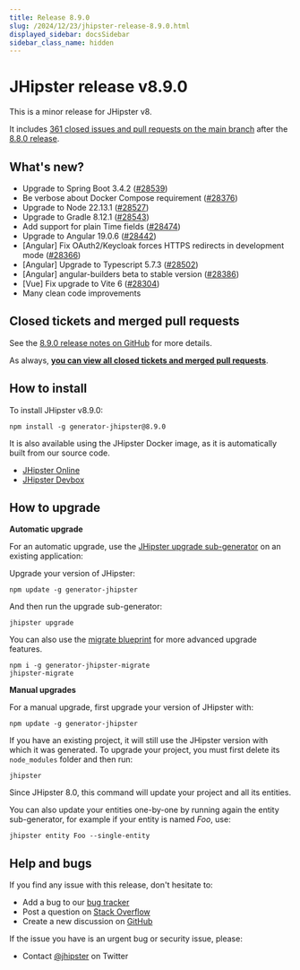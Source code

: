 ```yaml
---
title: Release 8.9.0
slug: /2024/12/23/jhipster-release-8.9.0.html
displayed_sidebar: docsSidebar
sidebar_class_name: hidden
---
```


# JHipster release v8.9.0

This is a minor release for JHipster v8.

It includes [361 closed issues and pull requests on the main branch](https://github.com/jhipster/generator-jhipster/issues?q=is:closed+milestone:8.9.0) after the [8.8.0 release](/2024/12/23/jhipster-release-8.8.0.html).

## What's new?

* Upgrade to Spring Boot 3.4.2 ([#28539](https://github.com/jhipster/generator-jhipster/pull/28539))
* Be verbose about Docker Compose requirement ([#28376](https://github.com/jhipster/generator-jhipster/pull/28376))
* Upgrade to Node 22.13.1 ([#28527](https://github.com/jhipster/generator-jhipster/pull/28527))
* Upgrade to Gradle 8.12.1 ([#28543](https://github.com/jhipster/generator-jhipster/pull/28543))
* Add support for plain Time fields ([#28474](https://github.com/jhipster/generator-jhipster/pull/28474))
* Upgrade to Angular 19.0.6 ([#28442](https://github.com/jhipster/generator-jhipster/pull/28442))
* [Angular] Fix OAuth2/Keycloak forces HTTPS redirects in development mode ([#28366](https://github.com/jhipster/generator-jhipster/pull/28366))
* [Angular] Upgrade to Typescript 5.7.3 ([#28502](https://github.com/jhipster/generator-jhipster/pull/28502))
* [Angular] angular-builders beta to stable version ([#28386](https://github.com/jhipster/generator-jhipster/pull/28386))
* [Vue] Fix upgrade to Vite 6 ([#28304](https://github.com/jhipster/generator-jhipster/pull/28304))
* Many clean code improvements

## Closed tickets and merged pull requests

See the [8.9.0 release notes on GitHub](https://github.com/jhipster/generator-jhipster/releases/tag/v8.9.0) for more details.

As always, **[you can view all closed tickets and merged pull requests](https://github.com/jhipster/generator-jhipster/issues?q=is:closed+milestone:8.9.0)**.

## How to install

To install JHipster v8.9.0:

```
npm install -g generator-jhipster@8.9.0
```

It is also available using the JHipster Docker image, as it is automatically built from our source code.

- [JHipster Online](https://start.jhipster.tech)
- [JHipster Devbox](https://github.com/jhipster/jhipster-devbox)

## How to upgrade

**Automatic upgrade**

For an automatic upgrade, use the [JHipster upgrade sub-generator](/upgrading-an-application/) on an existing application:

Upgrade your version of JHipster:

```
npm update -g generator-jhipster
```

And then run the upgrade sub-generator:

```
jhipster upgrade
```

You can also use the [migrate blueprint](https://github.com/jhipster/generator-jhipster-migrate) for more advanced upgrade features.

```
npm i -g generator-jhipster-migrate
jhipster-migrate
```

**Manual upgrades**

For a manual upgrade, first upgrade your version of JHipster with:

```
npm update -g generator-jhipster
```

If you have an existing project, it will still use the JHipster version with which it was generated.
To upgrade your project, you must first delete its `node_modules` folder and then run:

```
jhipster
```

Since JHipster 8.0, this command will update your project and all its entities.

You can also update your entities one-by-one by running again the entity sub-generator, for example if your entity is named _Foo_, use:

```
jhipster entity Foo --single-entity
```

## Help and bugs

If you find any issue with this release, don't hesitate to:

- Add a bug to our [bug tracker](https://github.com/jhipster/generator-jhipster/issues?state=open)
- Post a question on [Stack Overflow](http://stackoverflow.com/tags/jhipster/info)
- Create a new discussion on [GitHub](https://github.com/jhipster/generator-jhipster/discussions)

If the issue you have is an urgent bug or security issue, please:

- Contact [@jhipster](https://twitter.com/jhipster) on Twitter
